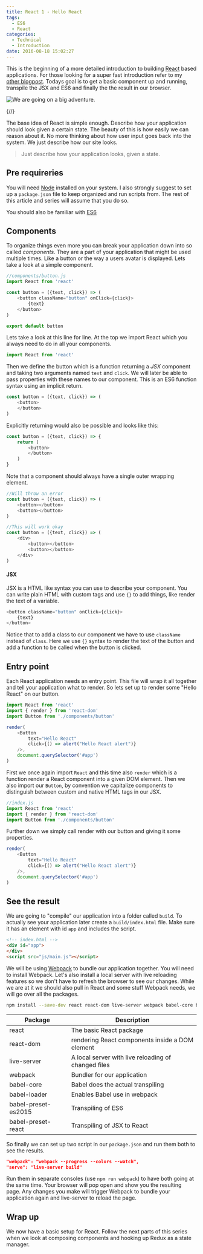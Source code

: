 ```yaml
---
title: React 1 - Hello React
tags:
  - ES6
  - React
categories:
  - Technical
  - Introduction
date: 2016-08-18 15:02:27
---
```



This is the beginning of a more detailed introduction to building [React](https://facebook.github.io/react/) based applications. For those looking for a super fast introduction refer to my [other blogpost](/2016/07/21/Why-and-how-to-ReactJS/). Todays goal is to get a basic component up and running, transpile the JSX and ES6 and finally the the result in our browser.

![We are going on a big adventure.](/images/tech/adventure.jpg)

{/*<!-- more -->*/}

The base idea of React is simple enough. Describe how your application should look given a certain state. The beauty of this is how easily we can reason about it. No more thinking about how user input goes back into the system. We just describe how our site looks.

> Just describe how your application looks, given a state.

## Pre requireries

You will need [Node](https://nodejs.org) installed on your system. I also strongly suggest to set up a `package.json` file to keep organized and run scripts from. The rest of this article and series will assume that you do so.

You should also be familiar with [ES6](/2016/07/25/ES6-need-to-know/)

## Components

To organize things even more you can break your application down into so called *components*. They are a part of your application that might be used multiple times. Like a button or the way a users avatar is displayed. Lets take a look at a simple component.

```javascript
//components/button.js
import React from 'react'

const button = ({text, click}) => (
    <button className="button" onClick={click}>
        {text}
    </button>
)

export default button
```

Lets take a look at this line for line. At the top we import React which you always need to do in all your components.

```javascript
import React from 'react'
```

Then we define the button which is a function returning a *JSX* component and taking two arguments named `text` and `click`. We will later be able to pass properties with these names to our component. This is an ES6 function syntax using an implicit return.

```javascript
const button = ({text, click}) => (
    <button>
    </button>
)
```

Explicitly returning would also be possible and looks like this:
```javascript
const button = ({text, click}) => {
    return (
        <button>
        </button>
    )
}
```

Note that a component should always have a single outer wrapping element.
```javascript
//Will throw an error
const button = ({text, click}) => (
    <button></button>
    <button></button>
)

//This will work okay
const button = ({text, click}) => (
    <div>
        <button></button>
        <button></button>
    </div>
)
```

#### JSX

JSX is a HTML like syntax you can use to describe your component. You can write plain HTML with custom tags and use `{}` to add things, like render the text of a variable.

```javascript
<button className="button" onClick={click}>
	{text}
</button>
```

Notice that to add a class to our component we have to use `className` instead of `class`. Here we use `{}` syntax to render the text of the button and add a function to be called when the button is clicked.

## Entry point

Each React application needs an entry point. This file will wrap it all together and tell your application what to render. So lets set up to render some "Hello React" on our button.

```javascript
import React from 'react'
import { render } from 'react-dom'
import Button from './components/button'

render(
	<Button
		text="Hello React"
		click={() => alert("Hello React alert")}
	/>,
	document.querySelector('#app')
)
```

First we once again import `React` and this time also `render` which is a function render a React component into a given DOM element. Then we also import our `Button`, by convention we capitalize components to distinguish between custom and native HTML tags in our JSX.

```javascript
//index.js
import React from 'react'
import { render } from 'react-dom'
import Button from './components/button'
```

Further down we simply call render with our button and giving it some properties.
```javascript
render(
	<Button
		text="Hello React"
		click={() => alert("Hello React alert")}
	/>,
	document.querySelector('#app')
)
```

## See the result

We are going to "compile" our application into a folder called `build`. To actually see your application later create a `build/index.html` file. Make sure it has an element with id `app` and includes the script.

```HTML
<!-- index.html -->
<div id="app">
</div>
<script src="js/main.js"></script>
```

We will be using [Webpack](https://webpack.github.io/) to bundle our application together. You will need to install Webpack. Let's also install a local server with live reloading features so we don't have to refresh the browser to see our changes. While we are at it we should also pull in React and some stuff Webpack needs, we will go over all the packages.

```bash
npm install --save-dev react react-dom live-server webpack babel-core babel-loader babel-preset-es2015 babel-preset-react
```

| Package | Description |
| --- | --- |
| react | The basic React package |
|react-dom| rendering React components inside a DOM element|
|live-server| A local server with live reloading of changed files|
|webpack| Bundler for our application|
|babel-core| Babel does the actual transpiling|
|babel-loader| Enables Babel use in webpack|
|babel-preset-es2015| Transpiling of ES6|
|babel-preset-react|Transpiling of JSX to React|

So finally we can set up two script in our `package.json` and run them both to see the results.

```json
"webpack": "webpack --progress --colors --watch",
"serve": "live-server build"
```

Run them in separate consoles (use `npm run webpack`) to have both going at the same time. Your browser will pop open and show you the resulting page. Any changes you make will trigger Webpack to bundle your application again and live-server to reload the page.

## Wrap up

We now have a basic setup for React. Follow the next parts of this series when we look at composing components and hooking up Redux as a state manager.
